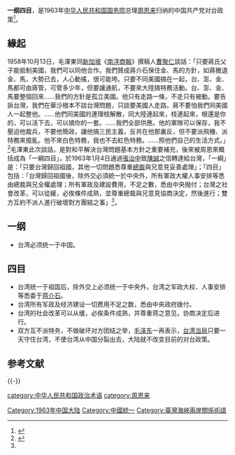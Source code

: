 '''一纲四目'''，是1963年[[中华人民共和国国务院|中华人民共和国国务院]]总理[[周恩来|周恩来]]归纳的中国共产党对台政策<ref>{{Cite web |url=http://news.xinhuanet.com/taiwan/2004-12/17/content_2346414.htm |title=中國台灣網：周恩来的“一纲四目”（1963年） |access-date=2010-03-27 |archive-url=https://web.archive.org/web/20080609042159/http://news.xinhuanet.com/taiwan/2004-12/17/content_2346414.htm |archive-date=2008-06-09 |dead-url=yes }}</ref>。

==緣起==
1958年10月13日，毛澤東同[[新加坡|新加坡]]《[[南洋商報|南洋商報]]》撰稿人[[曹聚仁|曹聚仁]]談話：「只要蔣氏父子能抵制美國，我們可以同他合作。我們贊成蔣介石保住金、馬的方針，如蔣撤退金、馬，大勢已去，人心動搖，很可能垮。只要不同美國搞在一起，台、澎、金、馬都可由蔣管，可管多少年，但要讓通航，不要來大陸搞特務活動。台、澎、金、馬要整個回來……我們的方針是孤立美國。他只有走路一條，不走只有被動。要告訴台灣，我們在華沙根本不談台灣問題，只談要美國人走路。蔣不要怕我們同美國人一起整他。……他們同美國的連理枝解散，同大陸連起來，枝連起來，根還是你的，可以活下去，可以搞你的一套。……我們全部供應。他的軍隊可以保存，我不壓迫他裁兵，不要他簡政，讓他搞三民主義，反共在他那裏反，但不要派飛機、派特務來搗亂。他不來白色特務，我也不去紅色特務。……照他們自己的生活方式。」<ref name=毛四>{{cite book |editors=[[中共中央文獻研究室|中共中央文獻研究室]]，[[逄先知|逄先知]]、[[金沖及|金沖及]]主編 |title=《[[毛澤東傳|毛澤東傳]]（第四卷）》 |location=香港 |publisher=中和出版 |year=2011 |edition=香港第一版 |ISBN=978-988-15116-8-3 }}</ref>{{rp|406-407}}毛澤東此次談話，是對和平解決台灣問題基本方針之重要補充，後來被周恩來概括成為「一綱四目」，於1963年1月4日通過[[張治中|張治中]]致[[陳誠|陳誠]]之信轉達給台灣，「一綱」是：「只要台灣歸回祖國，其他一切問題悉尊重[[蔣介石|總裁]]與兄意見妥善處理」；「四目」包括：「台灣歸回祖國後，除外交必須統一於中央外，所有軍政大權人事安排等悉由總裁與兄全權處理；所有軍政及建設費用，不足之數，悉由中央撥付；台灣之社會改革，可以從緩，必俟條件成熟，並尊重總裁與兄意見協商決定，然後進行；雙方互約不派人進行破壞對方團結之事」<ref name=毛四/>{{rp|407}}。

==一纲==
*台湾必须统一于中国。

==四目==
*台湾统一于祖国后，除外交上必须统一于中央外，台湾之军政大权、人事安排等悉委于[[蒋介石|蒋介石]]。
*台湾所有军政及经济建设一切费用不足之数，悉由中央政府拨付。
*台湾的社会改革可以从缓，必俟条件成熟，并尊重蒋之意见，协商决定后进行。
*双方互不派特务，不做破坏对方团结之举，[[毛泽东|毛泽东]]一再表示，[[台湾当局|台湾当局]]只要一天守住台湾，不使台湾从中国分裂出去，大陆就不改变目前的对台政策。

==参考文献==
{{Reflist}}

{{-}}
{{台湾海峡两岸主题}}

[[Category:1963年中国大陆|Category:1963年中国大陆]]
[[Category:中國統一|Category:中國統一]]
[[category:中华人民共和国政治术语|category:中华人民共和国政治术语]]
[[Category:臺灣海峽兩岸關係術語|Category:臺灣海峽兩岸關係術語]]
[[category:周恩来|category:周恩来]]